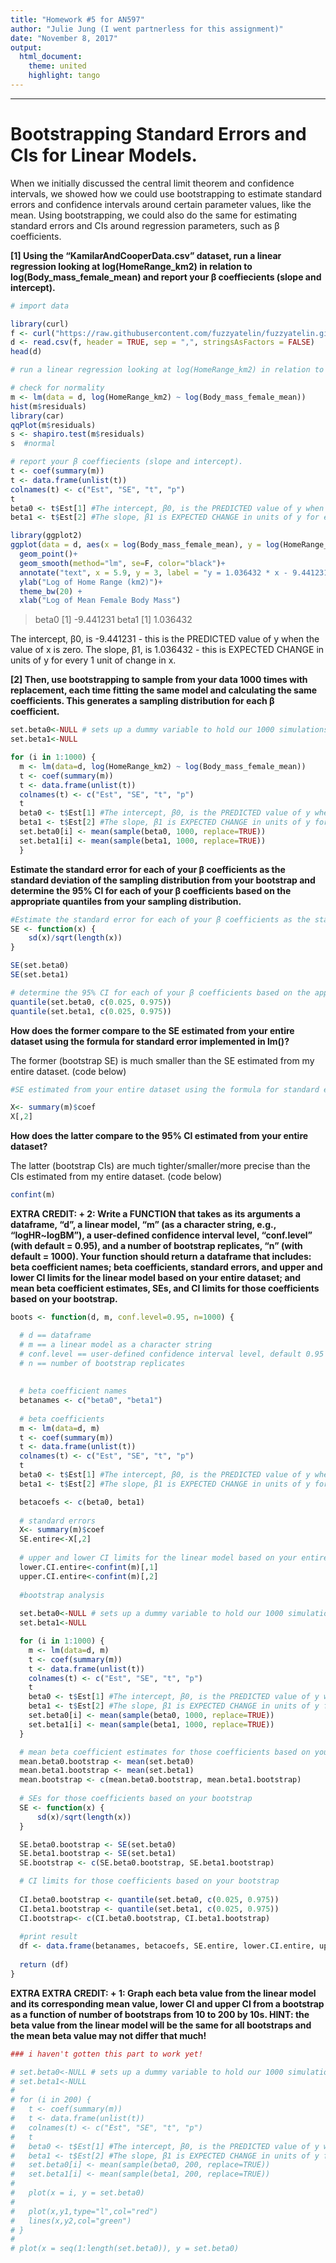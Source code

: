```yaml
---
title: "Homework #5 for AN597"
author: "Julie Jung (I went partnerless for this assignment)"
date: "November 8, 2017"
output:
  html_document:
    theme: united
    highlight: tango
---
```


---

# Bootstrapping Standard Errors and CIs for Linear Models.

When we initially discussed the central limit theorem and confidence intervals, we showed how we could use bootstrapping to estimate standard errors and confidence intervals around certain parameter values, like the mean. Using bootstrapping, we could also do the same for estimating standard errors and CIs around regression parameters, such as β coefficients.

**[1] Using the “KamilarAndCooperData.csv” dataset, run a linear regression looking at log(HomeRange_km2) in relation to log(Body_mass_female_mean) and report your β coeffiecients (slope and intercept).**

```r

# import data

library(curl)
f <- curl("https://raw.githubusercontent.com/fuzzyatelin/fuzzyatelin.github.io/master/AN597_Fall17/KamilarAndCooperData.csv")
d <- read.csv(f, header = TRUE, sep = ",", stringsAsFactors = FALSE)
head(d)

# run a linear regression looking at log(HomeRange_km2) in relation to log(Body_mass_female_mean) 

# check for normality
m <- lm(data = d, log(HomeRange_km2) ~ log(Body_mass_female_mean))
hist(m$residuals)
library(car)
qqPlot(m$residuals)
s <- shapiro.test(m$residuals)
s  #normal

# report your β coeffiecients (slope and intercept).
t <- coef(summary(m))
t <- data.frame(unlist(t))
colnames(t) <- c("Est", "SE", "t", "p")
t
beta0 <- t$Est[1] #The intercept, β0, is the PREDICTED value of y when the value of x is zero.
beta1 <- t$Est[2] #The slope, β1 is EXPECTED CHANGE in units of y for every 1 unit of change in x

library(ggplot2)
ggplot(data = d, aes(x = log(Body_mass_female_mean), y = log(HomeRange_km2))) +
  geom_point()+
  geom_smooth(method="lm", se=F, color="black")+
  annotate("text", x = 5.9, y = 3, label = "y = 1.036432 * x - 9.441231")+
  ylab("Log of Home Range (km2)")+
  theme_bw(20) +
  xlab("Log of Mean Female Body Mass")

```

> beta0
[1] -9.441231
> beta1
[1] 1.036432

The intercept, β0, is -9.441231 - this is the PREDICTED value of y when the value of x is zero.
The slope, β1, is 1.036432 - this is EXPECTED CHANGE in units of y for every 1 unit of change in x. 

**[2] Then, use bootstrapping to sample from your data 1000 times with replacement, each time fitting the same model and calculating the same coefficients. This generates a sampling distribution for each β coefficient.**

```r

set.beta0<-NULL # sets up a dummy variable to hold our 1000 simulations
set.beta1<-NULL

for (i in 1:1000) {
  m <- lm(data=d, log(HomeRange_km2) ~ log(Body_mass_female_mean))
  t <- coef(summary(m))
  t <- data.frame(unlist(t))
  colnames(t) <- c("Est", "SE", "t", "p")
  t
  beta0 <- t$Est[1] #The intercept, β0, is the PREDICTED value of y when the value of x is zero.
  beta1 <- t$Est[2] #The slope, β1 is EXPECTED CHANGE in units of y for every 1 unit of change in x
  set.beta0[i] <- mean(sample(beta0, 1000, replace=TRUE))
  set.beta1[i] <- mean(sample(beta1, 1000, replace=TRUE))
  }

```

**Estimate the standard error for each of your β coefficients as the standard deviation of the sampling distribution from your bootstrap and determine the 95% CI for each of your β coefficients based on the appropriate quantiles from your sampling distribution.**

```r
#Estimate the standard error for each of your β coefficients as the standard deviation of the sampling distribution from your bootstrap
SE <- function(x) {
    sd(x)/sqrt(length(x))
}

SE(set.beta0)
SE(set.beta1)

# determine the 95% CI for each of your β coefficients based on the appropriate quantiles from your sampling distribution.
quantile(set.beta0, c(0.025, 0.975))
quantile(set.beta1, c(0.025, 0.975))

```

**How does the former compare to the SE estimated from your entire dataset using the formula for standard error implemented in lm()?**

The former (bootstrap SE) is much smaller than the SE estimated from my entire dataset. (code below)

```r
#SE estimated from your entire dataset using the formula for standard error implemented in lm()

X<- summary(m)$coef
X[,2]

```

**How does the latter compare to the 95% CI estimated from your entire dataset?**

The latter (bootstrap CIs) are much tighter/smaller/more precise than the CIs estimated from my entire dataset. (code below)

```r

confint(m)

```

**EXTRA CREDIT: + 2: Write a FUNCTION that takes as its arguments a dataframe, “d”, a linear model, “m” (as a character string, e.g., “logHR~logBM”), a user-defined confidence interval level, “conf.level” (with default = 0.95), and a number of bootstrap replicates, “n” (with default = 1000). Your function should return a dataframe that includes: beta coefficient names; beta coefficients, standard errors, and upper and lower CI limits for the linear model based on your entire dataset; and mean beta coefficient estimates, SEs, and CI limits for those coefficients based on your bootstrap.**
```r

boots <- function(d, m, conf.level=0.95, n=1000) {

  # d == dataframe
  # m == a linear model as a character string
  # conf.level == user-defined confidence interval level, default 0.95
  # n == number of bootstrap replicates
  
  
  # beta coefficient names
  betanames <- c("beta0", "beta1")
  
  # beta coefficients
  m <- lm(data=d, m)
  t <- coef(summary(m))
  t <- data.frame(unlist(t))
  colnames(t) <- c("Est", "SE", "t", "p")
  t
  beta0 <- t$Est[1] #The intercept, β0, is the PREDICTED value of y when the value of x is zero.
  beta1 <- t$Est[2] #The slope, β1 is EXPECTED CHANGE in units of y for every 1 unit of change in x

  betacoefs <- c(beta0, beta1)
  
  # standard errors
  X<- summary(m)$coef
  SE.entire<-X[,2]
  
  # upper and lower CI limits for the linear model based on your entire dataset
  lower.CI.entire<-confint(m)[,1]
  upper.CI.entire<-confint(m)[,2]
  
  #bootstrap analysis
  
  set.beta0<-NULL # sets up a dummy variable to hold our 1000 simulations
  set.beta1<-NULL

  for (i in 1:1000) {
    m <- lm(data=d, m)
    t <- coef(summary(m))
    t <- data.frame(unlist(t))
    colnames(t) <- c("Est", "SE", "t", "p")
    t
    beta0 <- t$Est[1] #The intercept, β0, is the PREDICTED value of y when the value of x is zero.
    beta1 <- t$Est[2] #The slope, β1 is EXPECTED CHANGE in units of y for every 1 unit of change in x
    set.beta0[i] <- mean(sample(beta0, 1000, replace=TRUE))
    set.beta1[i] <- mean(sample(beta1, 1000, replace=TRUE))
  }

  # mean beta coefficient estimates for those coefficients based on your bootstrap
  mean.beta0.bootstrap <- mean(set.beta0)
  mean.beta1.bootstrap <- mean(set.beta1)
  mean.bootstrap <- c(mean.beta0.bootstrap, mean.beta1.bootstrap)
  
  # SEs for those coefficients based on your bootstrap
  SE <- function(x) {
      sd(x)/sqrt(length(x))
  }

  SE.beta0.bootstrap <- SE(set.beta0)
  SE.beta1.bootstrap <- SE(set.beta1)
  SE.bootstrap <- c(SE.beta0.bootstrap, SE.beta1.bootstrap)

  # CI limits for those coefficients based on your bootstrap
  
  CI.beta0.bootstrap <- quantile(set.beta0, c(0.025, 0.975))
  CI.beta1.bootstrap <- quantile(set.beta1, c(0.025, 0.975))
  CI.bootstrap<- c(CI.beta0.bootstrap, CI.beta1.bootstrap)
  
  #print result
  df <- data.frame(betanames, betacoefs, SE.entire, lower.CI.entire, upper.CI.entire, mean.bootstrap, SE.bootstrap, CI.bootstrap)
  
  return (df)
}

```

**EXTRA EXTRA CREDIT: + 1: Graph each beta value from the linear model and its corresponding mean value, lower CI and upper CI from a bootstrap as a function of number of bootstraps from 10 to 200 by 10s. HINT: the beta value from the linear model will be the same for all bootstraps and the mean beta value may not differ that much!**

```r

### i haven't gotten this part to work yet!

# set.beta0<-NULL # sets up a dummy variable to hold our 1000 simulations
# set.beta1<-NULL
# 
# for (i in 200) {
#   t <- coef(summary(m))
#   t <- data.frame(unlist(t))
#   colnames(t) <- c("Est", "SE", "t", "p")
#   t
#   beta0 <- t$Est[1] #The intercept, β0, is the PREDICTED value of y when the value of x is zero.
#   beta1 <- t$Est[2] #The slope, β1 is EXPECTED CHANGE in units of y for every 1 unit of change in x
#   set.beta0[i] <- mean(sample(beta0, 200, replace=TRUE))
#   set.beta1[i] <- mean(sample(beta1, 200, replace=TRUE))
#   
#   plot(x = i, y = set.beta0)
#   
#   plot(x,y1,type="l",col="red")
#   lines(x,y2,col="green")
# }
# 
# plot(x = seq(1:length(set.beta0)), y = set.beta0)

```

